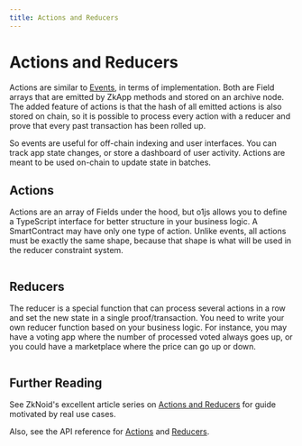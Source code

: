 ```yaml
---
title: Actions and Reducers
---
```


# Actions and Reducers

Actions are similar to [Events](/docs/zkapps/events), in terms of implementation.  Both are Field arrays that are emitted by ZkApp methods and stored on an archive node.  The added feature of actions is that the hash of all emitted actions is also stored on chain, so it is possible to process every action with a reducer and prove that every past transaction has been rolled up.

So events are useful for off-chain indexing and user interfaces.  You can track app state changes, or store a dashboard of user activity.  Actions are meant to be used on-chain to update state in batches.

## Actions

Actions are an array of Fields under the hood, but o1js allows you to define a TypeScript interface for better structure in your business logic.  A SmartContract may have only one type of action.  Unlike events, all actions must be exactly the same shape, because that shape is what will be used in the reducer constraint system.

```ts file=../snippets/zkapps/actions-reducers/actions-reducers.ts start=start_basic_actions end=end_basic_actions
```

## Reducers

The reducer is a special function that can process several actions in a row and set the new state in a single proof/transaction.  You need to write your own reducer function based on your business logic.  For instance, you may have a voting app where the number of processed voted always goes up, or you could have a marketplace where the price can go up or down.

```ts file=../snippets/zkapps/actions-reducers/actions-reducers.ts start=start_reducer end=end_reducer
```

## Further Reading

See ZkNoid's excellent article series on [Actions and Reducers](https://medium.com/zknoid/mina-action-reducers-guide-why-we-need-them-81b6836c1700) for guide motivated by real use cases.

Also, see the API reference for [Actions](https://docs.minaprotocol.com/zkapps/api-reference/zkapp-classes#action) and [Reducers](https://docs.minaprotocol.com/zkapps/api-reference/reducers).